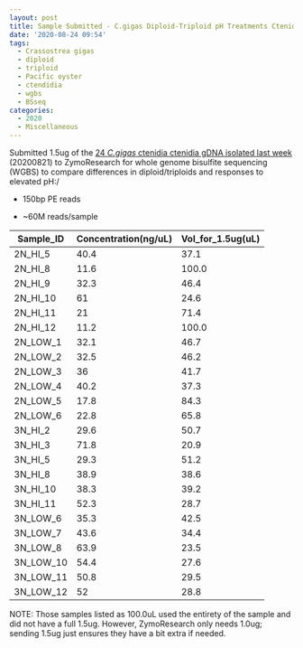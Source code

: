 ```yaml
---
layout: post
title: Sample Submitted - C.gigas Diploid-Triploid pH Treatments Ctenidia to ZymoResearch for WGBS
date: '2020-08-24 09:54'
tags:
  - Crassostrea gigas
  - diploid
  - triploid
  - Pacific oyster
  - ctendidia
  - wgbs
  - BSseq
categories:
  - 2020
  - Miscellaneous
---
```

Submitted 1.5ug of the [24 _C.gigas_ ctenidia ctenidia gDNA isolated last week](https://robertslab.github.io/sams-notebook/posts/2020-08-21-DNA-Isolation-and-Quantification---C.gigas-High-Low-pH-Triploid-and-Diploid-Ctenidia/) (20200821) to ZymoResearch for whole genome bisulfite sequencing (WGBS) to compare differences in diploid/triploids and responses to elevated pH:/

- 150bp PE reads

- ~60M reads/sample


| Sample_ID | Concentration(ng/uL) | Vol_for_1.5ug(uL) |
|-----------|----------------------|-------------------|
| 2N_HI_5   | 40.4                 | 37.1              |
| 2N_HI_8   | 11.6                 | 100.0             |
| 2N_HI_9   | 32.3                 | 46.4              |
| 2N_HI_10  | 61                   | 24.6              |
| 2N_HI_11  | 21                   | 71.4              |
| 2N_HI_12  | 11.2                 | 100.0             |
| 2N_LOW_1  | 32.1                 | 46.7              |
| 2N_LOW_2  | 32.5                 | 46.2              |
| 2N_LOW_3  | 36                   | 41.7              |
| 2N_LOW_4  | 40.2                 | 37.3              |
| 2N_LOW_5  | 17.8                 | 84.3              |
| 2N_LOW_6  | 22.8                 | 65.8              |
| 3N_HI_2   | 29.6                 | 50.7              |
| 3N_HI_3   | 71.8                 | 20.9              |
| 3N_HI_5   | 29.3                 | 51.2              |
| 3N_HI_8   | 38.9                 | 38.6              |
| 3N_HI_10  | 38.3                 | 39.2              |
| 3N_HI_11  | 52.3                 | 28.7              |
| 3N_LOW_6  | 35.3                 | 42.5              |
| 3N_LOW_7  | 43.6                 | 34.4              |
| 3N_LOW_8  | 63.9                 | 23.5              |
| 3N_LOW_10 | 54.4                 | 27.6              |
| 3N_LOW_11 | 50.8                 | 29.5              |
| 3N_LOW_12 | 52                   | 28.8              |

NOTE: Those samples listed as 100.0uL used the entirety of the sample and did not have a full 1.5ug. However, ZymoResearch only needs 1.0ug; sending 1.5ug just ensures they have a bit extra if needed.
